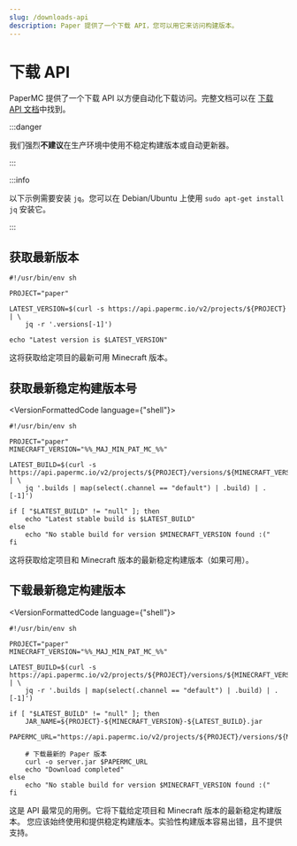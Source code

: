 ```yaml
---
slug: /downloads-api
description: Paper 提供了一个下载 API，您可以用它来访问构建版本。
---
```


# 下载 API

PaperMC 提供了一个下载 API 以方便自动化下载访问。完整文档可以在
[下载 API 文档](https://api.papermc.io/docs)中找到。

:::danger

我们强烈**不建议**在生产环境中使用不稳定构建版本或自动更新器。

:::

:::info

以下示例需要安装 `jq`。您可以在 Debian/Ubuntu 上使用 `sudo apt-get install jq` 安装它。

:::

## 获取最新版本

```shell
#!/usr/bin/env sh

PROJECT="paper"

LATEST_VERSION=$(curl -s https://api.papermc.io/v2/projects/${PROJECT} | \
    jq -r '.versions[-1]')

echo "Latest version is $LATEST_VERSION"
```

这将获取给定项目的最新可用 Minecraft 版本。

## 获取最新稳定构建版本号

<VersionFormattedCode language={"shell"}>
```
#!/usr/bin/env sh

PROJECT="paper"
MINECRAFT_VERSION="%%_MAJ_MIN_PAT_MC_%%"

LATEST_BUILD=$(curl -s https://api.papermc.io/v2/projects/${PROJECT}/versions/${MINECRAFT_VERSION}/builds | \
    jq '.builds | map(select(.channel == "default") | .build) | .[-1]')

if [ "$LATEST_BUILD" != "null" ]; then
    echo "Latest stable build is $LATEST_BUILD"
else
    echo "No stable build for version $MINECRAFT_VERSION found :("
fi
```
</VersionFormattedCode>

这将获取给定项目和 Minecraft 版本的最新稳定构建版本（如果可用）。

## 下载最新稳定构建版本

<VersionFormattedCode language={"shell"}>
```
#!/usr/bin/env sh

PROJECT="paper"
MINECRAFT_VERSION="%%_MAJ_MIN_PAT_MC_%%"

LATEST_BUILD=$(curl -s https://api.papermc.io/v2/projects/${PROJECT}/versions/${MINECRAFT_VERSION}/builds | \
    jq -r '.builds | map(select(.channel == "default") | .build) | .[-1]')

if [ "$LATEST_BUILD" != "null" ]; then
    JAR_NAME=${PROJECT}-${MINECRAFT_VERSION}-${LATEST_BUILD}.jar
    PAPERMC_URL="https://api.papermc.io/v2/projects/${PROJECT}/versions/${MINECRAFT_VERSION}/builds/${LATEST_BUILD}/downloads/${JAR_NAME}"

    # 下载最新的 Paper 版本
    curl -o server.jar $PAPERMC_URL
    echo "Download completed"
else
    echo "No stable build for version $MINECRAFT_VERSION found :("
fi
```
</VersionFormattedCode>

这是 API 最常见的用例。它将下载给定项目和 Minecraft 版本的最新稳定构建版本。
您应该始终使用和提供稳定构建版本。实验性构建版本容易出错，且不提供支持。
